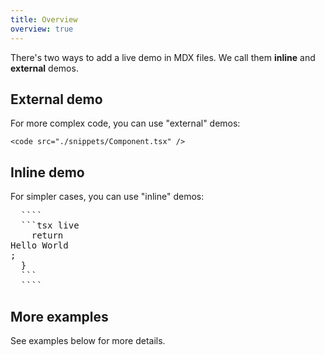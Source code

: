 ```yaml
---
title: Overview
overview: true
---
```


There's two ways to add a live demo in MDX files. We call them **inline** and **external** demos.

## External demo
For more complex code, you can use "external" demos:

```tsx
<code src="./snippets/Component.tsx" />
```

## Inline demo
For simpler cases, you can use "inline" demos:
<pre>
  ````
  ```tsx live
    return <div>Hello World</div>;
  }
  ```
  ````
</pre>

## More examples
See examples below for more details.
